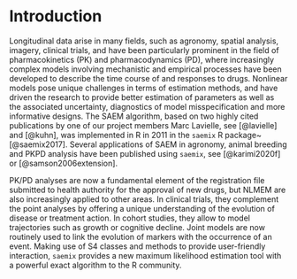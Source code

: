 # Introduction {#intro}

Longitudinal data arise in many fields, such as agronomy, spatial analysis, imagery, clinical trials, and have been particularly prominent in the field of pharmacokinetics (PK) and pharmacodynamics (PD), where increasingly complex models involving mechanistic and empirical processes have been developed to describe the time course of and responses to drugs. Nonlinear models pose unique challenges in terms of estimation methods, and have driven the research to provide better estimation of parameters as well as the associated uncertainty, diagnostics of model misspecification and more informative designs. The SAEM algorithm, based on two highly cited publications by one of our project members Marc Lavielle, see [@lavielle] and [@kuhn], was implemented in R in 2011 in the `saemix` R package~[@saemix2017]. Several applications of SAEM in agronomy, animal breeding and PKPD analysis have been published using `saemix`, see [@karimi2020f] or [@samson2006extension].

PK/PD analyses are now a fundamental element of the registration file submitted to health authority for the approval of new drugs, but NLMEM are also increasingly applied to other areas. In clinical trials, they complement the point analyses by offering a unique understanding of the evolution of disease or treatment action. In cohort studies, they allow to model trajectories such as growth or cognitive decline. Joint models are now routinely used to link the evolution of markers with the occurrence of an event. Making use of S4 classes and methods to provide user-friendly interaction, `saemix` provides a new maximum likelihood estimation tool with a powerful exact algorithm to the R community.

